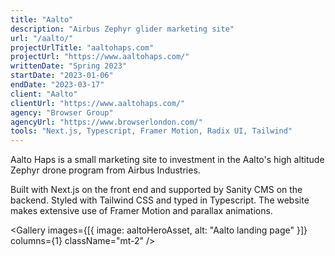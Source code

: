 ```yaml
---
title: "Aalto"
description: "Airbus Zephyr glider marketing site"
url: "/aalto/"
projectUrlTitle: "aaltohaps.com"
projectUrl: "https://www.aaltohaps.com/"
writtenDate: "Spring 2023"
startDate: "2023-01-06"
endDate: "2023-03-17"
client: "Aalto"
clientUrl: "https://www.aaltohaps.com/"
agency: "Browser Group"
agencyUrl: "https://www.browserlondon.com/"
tools: "Next.js, Typescript, Framer Motion, Radix UI, Tailwind"
---
```




Aalto Haps is a small marketing site to investment in the Aalto's high altitude Zephyr drone program from Airbus Industries.

Built with Next.js on the front end and supported by Sanity CMS on the backend. Styled with Tailwind CSS and typed in Typescript. The website makes extensive use of Framer Motion and parallax animations.

<Gallery
  images={[{ image: aaltoHeroAsset, alt: "Aalto landing page" }]}
  columns={1}
  className="mt-2"
/>
